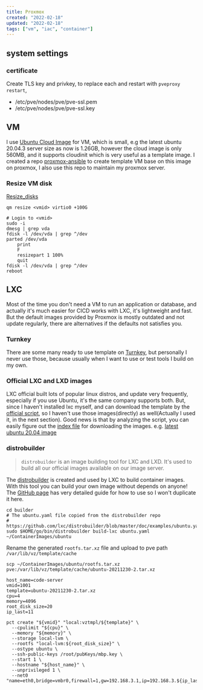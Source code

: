 ```yaml
---
title: Proxmox
created: "2022-02-18"
updated: "2022-02-18"
tags: ["vm", "iac", "container"]
---
```


## system settings

### certificate

Create TLS key and privkey, to replace each and restart with `pveproxy restart`,

- /etc/pve/nodes/pve/pve-ssl.pem
- /etc/pve/nodes/pve/pve-ssl.key

## VM

I use [Ubuntu Cloud Image] for VM, which is small, e.g the latest ubuntu 20.04.3 server size as now is 1.26GB, however the cloud image is only 560MB, and it supports cloudinit which is very useful as a template image. I created a repo [proxmox-ansible] to create template VM base on this image on proxmox, I also use this repo to maintain my proxmox server.

### Resize VM disk

[Resize_disks]

```shell
qm resize <vmid> virtio0 +100G

# Login to <vmid>
sudo -i
dmesg | grep vda
fdisk -l /dev/vda | grep ^/dev
parted /dev/vda
    print
    F
    resizepart 1 100%
    quit
fdisk -l /dev/vda | grep ^/dev
reboot
```

## LXC

Most of the time you don't need a VM to run an application or database, and actually it's much easier for CICD works with LXC, it's lightweight and fast. But the default images provided by Proxmox is mostly outdated and not update regularly, there are alternatives if the defaults not satisfies you.

### Turnkey

There are some many ready to use template on [Turnkey], but personally I never use those, because usually when I want to use or test tools I build on my own.

### Official LXC and LXD images

LXC official built lots of popular linux distros, and update very frequently, especially if you use Ubuntu, it's the same company supports both. But, since I haven't installed lxc myself, and can download the template by the [official script], so I haven't use those images(directly) as well(Actually I used it, in the next section). Good news is that by analyzing the script, you can easily figure out the [index file] for downloading the images. e.g. [latest ubuntu 20.04 image]

### distrobuilder

> `distrobuilder` is an image building tool for LXC and LXD.
> It's used to build all our official images available on our image server.

The [distrobuilder] is created and used by LXC to build container images. With this tool you can build your own image without depends on anyone! The [GitHub page] has very detailed guide for how to use so I won't duplicate it here.

```shell
cd builder
# The ubuntu.yaml file copied from the distrobuilder repo
# https://github.com/lxc/distrobuilder/blob/master/doc/examples/ubuntu.yaml
sudo $HOME/go/bin/distrobuilder build-lxc ubuntu.yaml ~/ContainerImages/ubuntu
```

Rename the generated `rootfs.tar.xz` file and upload to pve path `/var/lib/vz/template/cache`

```shell
scp ~/ContainerImages/ubuntu/rootfs.tar.xz pve:/var/lib/vz/template/cache/ubuntu-20211230-2.tar.xz

host_name=code-server
vmid=1001
template=ubuntu-20211230-2.tar.xz
cpu=4
memory=4096
root_disk_size=20
ip_last=11

pct create "${vmid}" "local:vztmpl/${template}" \
  --cpulimit "${cpu}" \
  --memory "${memory}" \
  --storage local-lvm \
  --rootfs "local-lvm:${root_disk_size}" \
  --ostype ubuntu \
  --ssh-public-keys /root/pubKeys/mbp.key \
  --start 1 \
  --hostname "${host_name}" \
  --unprivileged 1 \
  --net0 "name=eth0,bridge=vmbr0,firewall=1,gw=192.168.3.1,ip=192.168.3.${ip_last}/24,type=veth"
```


[Ubuntu Cloud Image]: https://cloud-images.ubuntu.com/
[proxmox-ansible]: https://github.com/zhangtai/proxmox-ansible
[Turnkey]: https://www.turnkeylinux.org/
[official script]: https://github.com/lxc/lxc/blob/master/templates/lxc-download.in
[index file]: https://uk.lxd.images.canonical.com/meta/1.0/index-user
[distrobuilder]: https://linuxcontainers.org/distrobuilder/
[GitHub page]: https://github.com/lxc/distrobuilder
[latest ubuntu 20.04 image]: https://uk.lxd.images.canonical.com/images/ubuntu/bionic/amd64/default/
[Resize_disks]: https://pve.proxmox.com/wiki/Resize_disks
